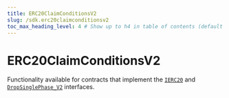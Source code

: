 ---
title: ERC20ClaimConditionsV2
slug: /sdk.erc20claimconditionsv2
toc_max_heading_level: 4 # Show up to h4 in table of contents (default is up to h3)
---

# ERC20ClaimConditionsV2

Functionality available for contracts that implement the
[`IERC20`](/contracts/IERC20) and
[`DropSinglePhase_V2`](/contracts/DropSinglePhase_V2) interfaces.
